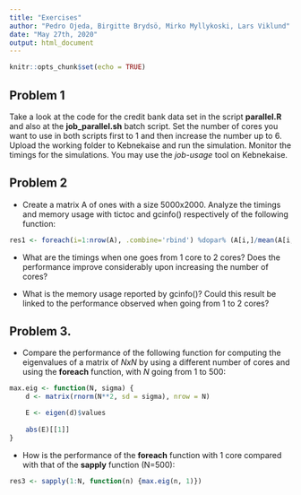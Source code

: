 ```yaml
---
title: "Exercises"
author: "Pedro Ojeda, Birgitte Brydsö, Mirko Myllykoski, Lars Viklund"
date: "May 27th, 2020"
output: html_document
---
```


```r
knitr::opts_chunk$set(echo = TRUE)
```

## Problem 1

Take a look at the code for the credit bank data set in the script **parallel.R** and also at the **job_parallel.sh** batch script. Set the number of cores you want to use in both scripts first to 1 and then increase the number up to 6. Upload the working folder to Kebnekaise and run the simulation. Monitor the timings for the simulations. You may use the *job-usage* tool on Kebnekaise.

## Problem 2
 
* Create a matrix A of ones with a size 5000x2000. Analyze the timings and memory usage with tictoc and gcinfo() respectively of the following function:

```r
res1 <- foreach(i=1:nrow(A), .combine='rbind') %dopar% (A[i,]/mean(A[i,]))
```

* What are the timings when one goes from 1 core to 2 cores? Does the performance improve considerably upon increasing the number of cores? 

* What is the memory usage reported by gcinfo()? Could this result be linked to the performance observed when going from 1 to 2 cores?

## Problem 3.

* Compare the performance of the following function for computing the eigenvalues of a matrix of *NxN* by using a different number of cores and using the **foreach** function, with *N* going from 1 to 500:

```r
max.eig <- function(N, sigma) {
    d <- matrix(rnorm(N**2, sd = sigma), nrow = N)

    E <- eigen(d)$values
    
    abs(E)[[1]]
}
```


* How is the performance of the **foreach** function with 1 core compared with that of the **sapply** function (N=500):

```r
res3 <- sapply(1:N, function(n) {max.eig(n, 1)})
```



